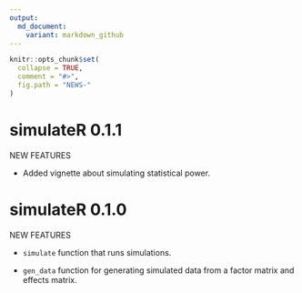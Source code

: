 ```yaml
---
output:
  md_document:
    variant: markdown_github
---
```


<!-- NEWS.md is generated from NEWS.Rmd. Please edit that file -->

```r
knitr::opts_chunk$set(
  collapse = TRUE,
  comment = "#>",
  fig.path = "NEWS-"
)
```
# simulateR 0.1.1

NEW FEATURES

* Added vignette about simulating statistical power.

# simulateR 0.1.0

NEW FEATURES

* `simulate` function that runs simulations.

* `gen_data` function for generating simulated data from a factor matrix and effects matrix.
